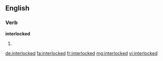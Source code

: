 ==English==

===Verb===
'''interlocked'''

# {{en-past of|interlock}}

[[de:interlocked]]
[[fa:interlocked]]
[[fr:interlocked]]
[[mg:interlocked]]
[[vi:interlocked]]